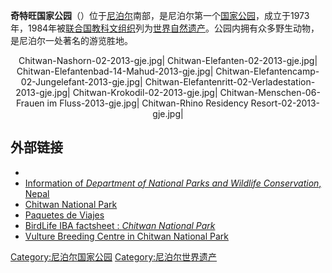 {{noteTA
|1 = zh-hans:奇特旺;zh-hk:哲雲;zh-tw:奇旺;
}}
{{Infobox Protected area 
| name = 奇特旺国家公园
| iucn_category = II
| photo = Chitwan 2.jpg
| photo_caption = 奇特旺国家公园内的Bish Hajari Lake
| map_caption = 奇特旺国家公园地图
| location = [[尼泊尔|尼泊尔]]
| nearest_city = [[婆罗多布尔|婆罗多布尔]]
| embedded1={{designation list | embed=yes
   | designation1=WHS
   | designation1_date = 1984 <small>(8th [[World_Heritage_Committee|session]])</small>
   | designation1_type = 自然
   | designation1_criteria = vii, ix, x
   | designation1_number = [http://whc.unesco.org/en/list/284 284]
   | designation1_free1name = State Party
   | designation1_free1value = {{NEP}}
   | designation1_free2name = Region
   | designation1_free2value = [[亚洲|亚洲]]
}}
| lat_d = 27
| lat_m = 30
| lat_s = 0
| lat_NS = N
| long_d = 84
| long_m = 20
| long_s = 0
| long_EW = E
| area = 932 km²
| established = 1973
| visitation_num = 
| visitation_year =
}}
'''奇特旺国家公园'''（{{lang-ne|चितवन राष्ट्रिय निकुञ्ज}}）位于[[尼泊尔|尼泊尔]]南部，是尼泊尔第一个[[国家公园|国家公园]]，成立于1973年，1984年被[[联合国教科文组织|联合国教科文组织]]列为[[世界自然遗产|世界自然遗产]]。公园内拥有众多野生动物，是尼泊尔一处著名的游览胜地。

<center><gallery caption="奇特旺国家公园">
Chitwan-Nashorn-02-2013-gje.jpg|
Chitwan-Elefanten-02-2013-gje.jpg|
Chitwan-Elefantenbad-14-Mahud-2013-gje.jpg|
Chitwan-Elefantencamp-02-Jungelefant-2013-gje.jpg|
Chitwan-Elefantenritt-02-Verladestation-2013-gje.jpg|
Chitwan-Krokodil-02-2013-gje.jpg|
Chitwan-Menschen-06-Frauen im Fluss-2013-gje.jpg|
Chitwan-Rhino Residency Resort-02-2013-gje.jpg|
</gallery></center>

==外部链接==
{{commons category|Chitwan National Park}}
*{{Wikivoyage-inline|Chitwan National Park}}
* [https://web.archive.org/web/20120924005001/http://www.dnpwc.gov.np/protected-areas/national-parks/8-chitwan-national-park.html Information of ''Department of National Parks and Wildlife Conservation'', Nepal]
* [http://www.chitwannationalpark.gov.np/ Chitwan National Park]{{Wayback|url=http://www.chitwannationalpark.gov.np/ |date=20140216185211 }}
* [http://www.travelogyindia.es/viajes-paquetes/ Paquetes de Viajes ]{{Wayback|url=http://www.travelogyindia.es/viajes-paquetes/ |date=20161009005754 }}
* [http://www.birdlife.org/datazone/sites/index.html?action=SitHTMDetails.asp&sid=14325&m=0 BirdLife IBA factsheet : ''Chitwan National Park'']{{Wayback|url=http://www.birdlife.org/datazone/sites/index.html?action=SitHTMDetails.asp&sid=14325&m=0 |date=20090103084446 }}
* [https://web.archive.org/web/20091025062143/http://www.vulturerescue.org/page20.html Vulture Breeding Centre in Chitwan National Park]

{{尼泊爾世界遺產}}
{{Authority control}}

[[Category:尼泊尔国家公园|Category:尼泊尔国家公园]]
[[Category:尼泊尔世界遗产|Category:尼泊尔世界遗产]]
